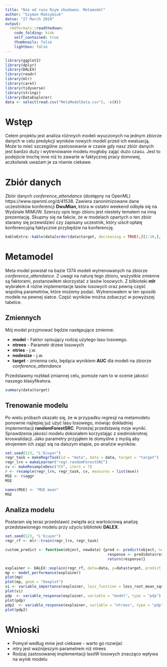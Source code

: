 ---
title: "Nie od razu Rzym zbudowno. Metamodel"
author: "Szymon Maksymiuk"
datse: "27 March 2019"
output:
  rmdformats::readthedown:
    code_folding: hide
    self_contained: true
    thumbnails: false
    lightbox: false
---

```{r setup, include=FALSE}
library(ggplot2)
library(dplyr)
library(DALEX)
library(readr)
library(mlr)
library(caret)
library(tidyverse)
library(stringi)
library(DataExplorer)
data <- select(read.csv("MetaModelData.csv"), -c(X))


```

# Wstęp

Celem projektu jest analiza różnnych modeli wyuczonych na jednym zbiorze danych w celu predykcji wyników nowych modeli przed ich ewaluacją. Może to mieć szczególne zastosowanie w czasie gdy nasz zbiór danych jest bardzo duży i wytrenowanie modelu mogłoby zająć dużo czasu. Jest to podejście trochę inne niż to zawarte w faktycznej pracy domowej, aczkolwiek uważam je za równie ciekawe.

# Zbiór danych

Zbiór danych *conference_attendance* (dostępny na OpenML) https://www.openml.org/d/41538. Zawiera zanonimizowane dane uczestników konferencji **DwuMian**, która w ostatni weekend odbyła się na Wydziale MIMUW. Szerszy opis tego zbioru jest niestety tematem na inną prezentację. Skupmy się na fakcie, że w modelach opartych o ten zbiór staramy się przewidzieć czy zapisany uczestnik, który uiścił opłatę konferencyjną faktycznie przybędzie na konferencję. 

```{r pressure, echo=FALSE}

kableExtra::kable(data[order(data$target, decreasing = TRUE),][1:10,], label = "Zbiór danych MetaModelData.csv", align = 'c')

```


# Metamodel

Meta model powstał na bazie $1374$ modeli wytrenowanych na zbiorze *conference_attendance*. Z uwagi na naturę tego zbioru, wszystkie zmienne są faktorami, postanowiłem skorzystać z lasów losowych. Z bilbioteki **mlr** wybrałem  $4$ różne implementacje lasów losowych oraz pewną część wspólną parametrów, które możemy podać. Wytrenowałem w ten sposób modele na pewnej siatce. Część wyników można zobaczyć w powyższej tabelce. 

## Zmiennych

Mój model przyjmować będzie następujące zmienne:

* **model** - Faktor opisujący rodzaj użytego lasu losowego. 
* **ntrees** - Parametr drzew losowych
* **ntries** - j.w.
* **nodesize** - j.w.
* **target** - zmienna celu, będąca wynikiem **AUC** dla modeli na zbiorze *conference_attendance*

Przedstawmy rozkład zmiannej celu, pomoże nam to w ocenie jakości naszego klasyfikatora.

```{r}
summary(data$target)
```
  
  
## Trenowanie modelu

Po wielu próbach okazało się, że w przypadku regresji na metamodelu ponownie najlepiej już użyć lasu losowego, mówiąc dokładniej implementacji **randomForestSRC**. Ponieżej przedstawię moje wyniki. Sprawdzenia jakości modelu dokonałem korzystając z siedmiokrotnej kroswalidacji. Jako parametry przyjąłem te domyślne z myślą aby strojeniem ich zająć się na dalszym etapie, po analizie wyników.

```{r, echo=FALSE, results='hide', message=FALSE}
set.seed(123, "L'Ecuyer")
regr_task = makeRegrTask(id = "meta", data = data, target = "target")
regr_lrn = makeLearner("regr.randomForestSRC")
cv <- makeResampleDesc("CV", iters = 7)
r <- resample(regr_lrn, regr_task, cv, measures = list(mse))
MSE <- r$aggr
MSE

```

```{r echo=FALSE}
names(MSE) <- "MSE mean"
MSE
```


## Analiza modelu

Postaram się teraz przedstawić zwięzła acz wartościową analizę przedstawionego modelu przy użyciu biblioteki **DALEX**.


```{r echo=FALSE, message=FALSE}
set.seed(123, "L'Ecuyer")
regr_rf <- mlr::train(regr_lrn, regr_task)

custom_predict <- function(object, newdata) {pred <- predict(object, newdata=newdata)
                                              response <- pred$data$response
                                              return(response)}

explainer <- DALEX::explain(regr_rf, data=data, y=data$target, predict_function = custom_predict, label="rf")
mp <- model_performance(explainer)
plot(mp)
plot(mp, geom = "boxplot")
vi <- variable_importance(explainer, loss_function = loss_root_mean_square)
plot(vi)
pdp  <- variable_response(explainer, variable = "model", type = "pdp")
plot(pdp)
pdp2  <- variable_response(explainer, variable = "ntrees", type = "pdp")
plot(pdp2)


```


# Wnioski

* Pomysł według mnie jest ciekawe - warto go rozwijać 
* mtry jest ważnijeszym parametrem niż ntrees
* Rodzaj zastosowanej implementacji lasóW losowych znacząco wpływa na wynik modelu
